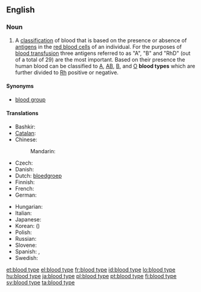 ==English==
{{wikipedia}}

===Noun===
{{en-noun|head=[[blood]] [[type]]}}

# A [[classification]] of blood that is based on the presence or absence of [[antigen|antigens]] in the [[red blood cell|red blood cells]] of an individual. For the purposes of [[blood transfusion]] three antigens referred to as "A", "B" and "RhD" (out of a total of 29) are the most important. Based on their presence the human blood can be classified to [[A]], [[AB]], [[B]], and [[O]] '''blood types''' which are further divided to [[Rh]] positive or negative.

====Synonyms====
* [[blood group]]

====Translations====
{{trans-top|blood classification}}
* Bashkir: {{tø|ba|ҡан төркөмө|tr=qan tӧrkӧmӧ|sc=Cyrl}}
* [[Catalan]]: {{t-|ca|grup sanguini|m}}
* Chinese:
*: Mandarin: {{t|cmn|血型|tr=xiěxíng|sc=Hani}}
* Czech: {{t-|cs|krevní skupina|f}}
* Danish: {{t+|da|blodtype}}
* Dutch: [[bloedgroep]] {{f}}
* Finnish: {{t-|fi|veriryhmä}}
* French: {{t+|fr|groupe sanguin|m}}
* German: {{t+|de|Blutgruppe|f}}
{{trans-mid}}
* Hungarian: {{t+|hu|vércsoport}}
* Italian: {{t-|it|gruppo sanguigno|m}}
* Japanese: {{t-|ja|血液型|tr=けつえきがた, ketsuekigata|sc=Jpan}}
* Korean: {{t+|ko|혈액형|tr=hyeoraekhyeong|sc=Kore}} ({{t+|ko|血液型|sc=Kore}})
* Polish: {{t-|pl|grupa krwi|f}}
* Russian: {{t-|ru|группа крови|f|tr=grúppa króvi|sc=Cyrl}}
* Slovene: {{t+|sl|krvna skupina|f}}
* Spanish: {{t-|es|grupo sanguíneo|m}}, {{t-|es|tipo de sangre|m}}
* Swedish: {{t+|sv|blodgrupp|c}}
{{trans-bottom}}

[[et:blood type]]
[[el:blood type]]
[[fr:blood type]]
[[id:blood type]]
[[lo:blood type]]
[[hu:blood type]]
[[ja:blood type]]
[[pl:blood type]]
[[pt:blood type]]
[[fi:blood type]]
[[sv:blood type]]
[[ta:blood type]]